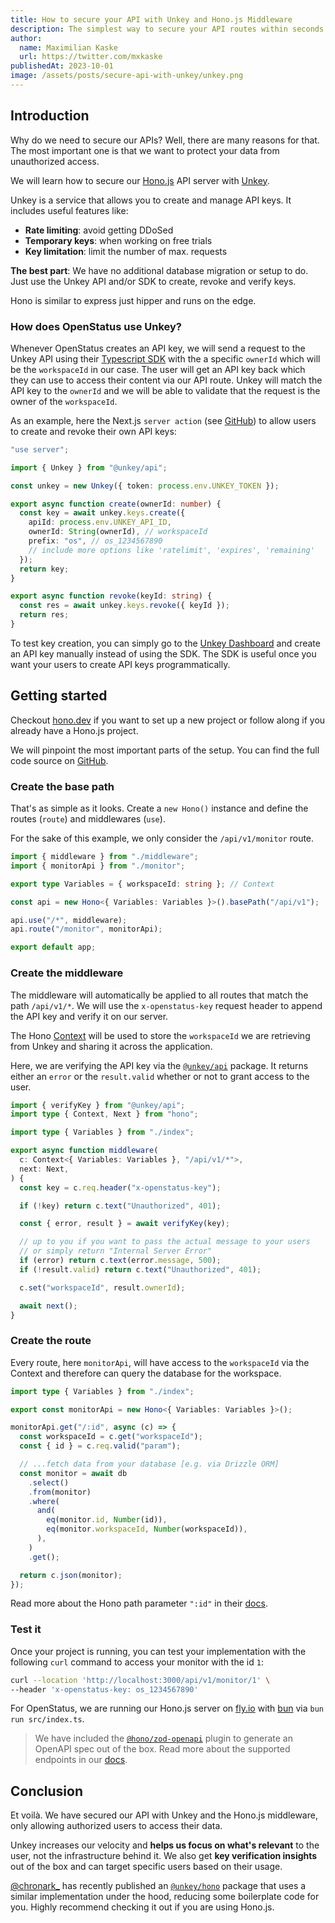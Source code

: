 ```yaml
---
title: How to secure your API with Unkey and Hono.js Middleware
description: The simplest way to secure your API routes within seconds.
author:
  name: Maximilian Kaske
  url: https://twitter.com/mxkaske
publishedAt: 2023-10-01
image: /assets/posts/secure-api-with-unkey/unkey.png
---
```


## Introduction

Why do we need to secure our APIs? Well, there are many reasons for that. The
most important one is that we want to protect your data from unauthorized
access.

We will learn how to secure our [Hono.js](https://hono.dev) API server with
[Unkey](https://unkey.dev).

Unkey is a service that allows you to create and manage API keys. It includes
useful features like:

- **Rate limiting**: avoid getting DDoSed
- **Temporary keys**: when working on free trials
- **Key limitation**: limit the number of max. requests

**The best part**: We have no additional database migration or setup to do. Just
use the Unkey API and/or SDK to create, revoke and verify keys.

Hono is similar to express just hipper and runs on the edge.

### How does OpenStatus use Unkey?

Whenever OpenStatus creates an API key, we will send a request to the Unkey API
using their [Typescript SDK](https://docs.unkey.dev/libraries/js/overview) with
the a specific `ownerId` which will be the `workspaceId` in our case. The user
will get an API key back which they can use to access their content via our API
route. Unkey will match the API key to the `ownerId` and we will be able to
validate that the request is the owner of the `workspaceId`.

As an example, here the Next.js `server action` (see
[GitHub](<https://github.com/openstatusHQ/openstatus/blob/main/apps/web/src/app/app/(dashboard)/%5BworkspaceSlug%5D/settings/_components/api-keys/actions.ts>))
to allow users to create and revoke their own API keys:

```ts title="actions.ts"
"use server";

import { Unkey } from "@unkey/api";

const unkey = new Unkey({ token: process.env.UNKEY_TOKEN });

export async function create(ownerId: number) {
  const key = await unkey.keys.create({
    apiId: process.env.UNKEY_API_ID,
    ownerId: String(ownerId), // workspaceId
    prefix: "os", // os_1234567890
    // include more options like 'ratelimit', 'expires', 'remaining'
  });
  return key;
}

export async function revoke(keyId: string) {
  const res = await unkey.keys.revoke({ keyId });
  return res;
}
```

To test key creation, you can simply go to the
[Unkey Dashboard](http://unkey.dev/app) and create an API key manually instead
of using the SDK. The SDK is useful once you want your users to create API keys
programmatically.

## Getting started

Checkout [hono.dev](https://hono.dev) if you want to set up a new project or
follow along if you already have a Hono.js project.

We will pinpoint the most important parts of the setup. You can find the full
code source on
[GitHub](https://github.com/openstatusHQ/openstatus/tree/main/apps/server).

### Create the base path

That's as simple as it looks. Create a `new Hono()` instance and define the
routes (`route`) and middlewares (`use`).

For the sake of this example, we only consider the `/api/v1/monitor` route.

```ts title="index.ts"
import { middleware } from "./middleware";
import { monitorApi } from "./monitor";

export type Variables = { workspaceId: string }; // Context

const api = new Hono<{ Variables: Variables }>().basePath("/api/v1");

api.use("/*", middleware);
api.route("/monitor", monitorApi);

export default app;
```

### Create the middleware

The middleware will automatically be applied to all routes that match the path
`/api/v1/*`. We will use the `x-openstatus-key` request header to append the API
key and verify it on our server.

The Hono [Context](https://hono.dev/api/context) will be used to store the
`workspaceId` we are retrieving from Unkey and sharing it across the
application.

Here, we are verifying the API key via the
[`@unkey/api`](https://docs.unkey.dev/libraries/js/overview) package. It returns
either an `error` or the `result.valid` whether or not to grant access to the
user.

```ts title="middleware.ts"
import { verifyKey } from "@unkey/api";
import type { Context, Next } from "hono";

import type { Variables } from "./index";

export async function middleware(
  c: Context<{ Variables: Variables }, "/api/v1/*">,
  next: Next,
) {
  const key = c.req.header("x-openstatus-key");

  if (!key) return c.text("Unauthorized", 401);

  const { error, result } = await verifyKey(key);

  // up to you if you want to pass the actual message to your users
  // or simply return "Internal Server Error"
  if (error) return c.text(error.message, 500);
  if (!result.valid) return c.text("Unauthorized", 401);

  c.set("workspaceId", result.ownerId);

  await next();
}
```

### Create the route

Every route, here `monitorApi`, will have access to the `workspaceId` via the
Context and therefore can query the database for the workspace.

```ts title="monitor.ts"
import type { Variables } from "./index";

export const monitorApi = new Hono<{ Variables: Variables }>();

monitorApi.get("/:id", async (c) => {
  const workspaceId = c.get("workspaceId");
  const { id } = c.req.valid("param");

  // ...fetch data from your database [e.g. via Drizzle ORM]
  const monitor = await db
    .select()
    .from(monitor)
    .where(
      and(
        eq(monitor.id, Number(id)),
        eq(monitor.workspaceId, Number(workspaceId)),
      ),
    )
    .get();

  return c.json(monitor);
});
```

Read more about the Hono path parameter `":id"` in their
[docs](https://hono.dev/api/routing#path-parameter).

### Test it

Once your project is running, you can test your implementation with the
following `curl` command to access your monitor with the id `1`:

```bash
curl --location 'http://localhost:3000/api/v1/monitor/1' \
--header 'x-openstatus-key: os_1234567890'
```

For OpenStatus, we are running our Hono.js server on [fly.io](https://fly.io)
with [bun](https://bun.sh) via `bun run src/index.ts`.

> We have included the
> [`@hono/zod-openapi`](https://github.com/honojs/middleware/tree/main/packages/zod-openapi)
> plugin to generate an OpenAPI spec out of the box. Read more about the
> supported endpoints in our
> [docs](https://docs.openstatus.dev/rest-api/openapi).

## Conclusion

Et voilà. We have secured our API with Unkey and the Hono.js middleware, only
allowing authorized users to access their data.

Unkey increases our velocity and **helps us focus on what's relevant** to the
user, not the infrastructure behind it. We also get **key verification
insights** out of the box and can target specific users based on their usage.

[@chronark\_](http://twitter.com/chronark_) has recently published an
[`@unkey/hono`](https://docs.unkey.dev/libraries/ts/hono) package that uses a
similar implementation under the hood, reducing some boilerplate code for you.
Highly recommend checking it out if you are using Hono.js.
